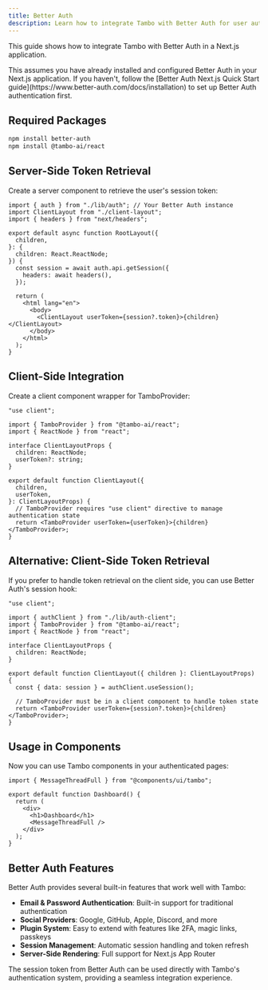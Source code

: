 ```yaml
---
title: Better Auth
description: Learn how to integrate Tambo with Better Auth for user authentication.
---
```


This guide shows how to integrate Tambo with Better Auth in a Next.js application.

<Callout type="info" title="Prerequisites">
  This assumes you have already installed and configured Better Auth in your
  Next.js application. If you haven't, follow the [Better Auth Next.js Quick
  Start guide](https://www.better-auth.com/docs/installation) to set up Better
  Auth authentication first.
</Callout>

## Required Packages

```bash
npm install better-auth
npm install @tambo-ai/react
```

## Server-Side Token Retrieval

Create a server component to retrieve the user's session token:

```tsx title="app/layout.tsx"
import { auth } from "./lib/auth"; // Your Better Auth instance
import ClientLayout from "./client-layout";
import { headers } from "next/headers";

export default async function RootLayout({
  children,
}: {
  children: React.ReactNode;
}) {
  const session = await auth.api.getSession({
    headers: await headers(),
  });

  return (
    <html lang="en">
      <body>
        <ClientLayout userToken={session?.token}>{children}</ClientLayout>
      </body>
    </html>
  );
}
```

## Client-Side Integration

Create a client component wrapper for TamboProvider:

```tsx title="app/client-layout.tsx"
"use client";

import { TamboProvider } from "@tambo-ai/react";
import { ReactNode } from "react";

interface ClientLayoutProps {
  children: ReactNode;
  userToken?: string;
}

export default function ClientLayout({
  children,
  userToken,
}: ClientLayoutProps) {
  // TamboProvider requires "use client" directive to manage authentication state
  return <TamboProvider userToken={userToken}>{children}</TamboProvider>;
}
```

## Alternative: Client-Side Token Retrieval

If you prefer to handle token retrieval on the client side, you can use Better Auth's session hook:

```tsx title="app/client-layout-alternative.tsx"
"use client";

import { authClient } from "./lib/auth-client";
import { TamboProvider } from "@tambo-ai/react";
import { ReactNode } from "react";

interface ClientLayoutProps {
  children: ReactNode;
}

export default function ClientLayout({ children }: ClientLayoutProps) {
  const { data: session } = authClient.useSession();

  // TamboProvider must be in a client component to handle token state
  return <TamboProvider userToken={session?.token}>{children}</TamboProvider>;
}
```

## Usage in Components

Now you can use Tambo components in your authenticated pages:

```tsx title="app/dashboard/page.tsx"
import { MessageThreadFull } from "@components/ui/tambo";

export default function Dashboard() {
  return (
    <div>
      <h1>Dashboard</h1>
      <MessageThreadFull />
    </div>
  );
}
```

## Better Auth Features

Better Auth provides several built-in features that work well with Tambo:

- **Email & Password Authentication**: Built-in support for traditional authentication
- **Social Providers**: Google, GitHub, Apple, Discord, and more
- **Plugin System**: Easy to extend with features like 2FA, magic links, passkeys
- **Session Management**: Automatic session handling and token refresh
- **Server-Side Rendering**: Full support for Next.js App Router

The session token from Better Auth can be used directly with Tambo's authentication system, providing a seamless integration experience.
